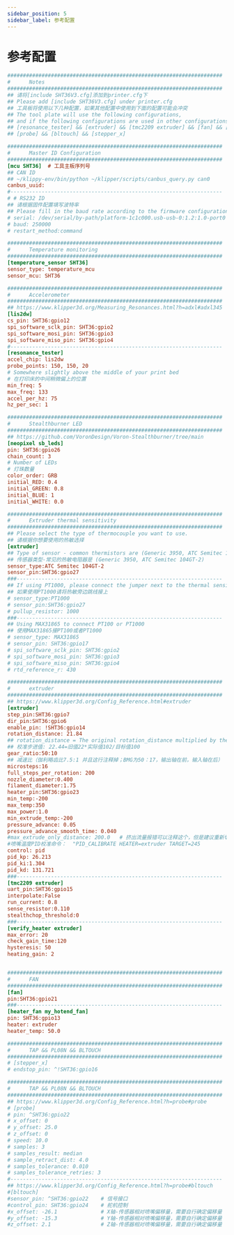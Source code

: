 ```yaml
---
sidebar_position: 5
sidebar_label: 参考配置
---
```


# 参考配置

```cfg
#####################################################################
#      Notes
#####################################################################
## 请将[include SHT36V3.cfg]添加到printer.cfg下
## Please add [include SHT36V3.cfg] under printer.cfg
## 工具板将使用以下几种配置，如果其他配置中使用到下面的配置可能会冲突
## The tool plate will use the following configurations, 
## and if the following configurations are used in other configurations, conflicts may occur.
## [resonance_tester] && [extruder] && [tmc2209 extruder] && [fan] && [heater_fan my_hotend_fan]
## [probe] && [bltouch] && [stepper_x]

#####################################################################
#      Master ID Configuration
#####################################################################
[mcu SHT36]  # 工具主板序列号
## CAN ID
## ~/klippy-env/bin/python ~/klipper/scripts/canbus_query.py can0
canbus_uuid: 
#--------------------------------------------------------------------
# # RS232 ID
## 请根据固件配置填写波特率
## Please fill in the baud rate according to the firmware configuration.
# serial: /dev/serial/by-path/platform-1c1c000.usb-usb-0:1.2:1.0-port0
# baud: 250000
# restart_method:command

#####################################################################
#      Temperature monitoring
#####################################################################
[temperature_sensor SHT36]
sensor_type: temperature_mcu
sensor_mcu: SHT36

#####################################################################
#      Accelerometer
#####################################################################
## https://www.klipper3d.org/Measuring_Resonances.html?h=adxl#adxl345
[lis2dw]
cs_pin: SHT36:gpio12
spi_software_sclk_pin: SHT36:gpio2
spi_software_mosi_pin: SHT36:gpio3
spi_software_miso_pin: SHT36:gpio4
#--------------------------------------------------------------------
[resonance_tester]
accel_chip: lis2dw
probe_points: 150, 150, 20
# Somewhere slightly above the middle of your print bed
# 在打印床的中间稍微偏上的位置
min_freq: 5
max_freq: 133
accel_per_hz: 75
hz_per_sec: 1 

#####################################################################
#      Stealthburner LED
#####################################################################
## https://github.com/VoronDesign/Voron-Stealthburner/tree/main
[neopixel sb_leds]
pin: SHT36:gpio26
chain_count: 3
# Number of LEDs
# 灯珠数量
color_order: GRB
initial_RED: 0.4
initial_GREEN: 0.8
initial_BLUE: 1
initial_WHITE: 0.0

#####################################################################
#      Extruder thermal sensitivity
#####################################################################
## Please select the type of thermocouple you want to use.
## 请根据你想要使用的热敏选择
[extruder]
## Type of sensor - common thermistors are (Generic 3950, ATC Semitec 104GT-2)
## 传感器类型-常见的热敏电阻器是 (Generic 3950, ATC Semitec 104GT-2)
sensor_type:ATC Semitec 104GT-2
sensor_pin:SHT36:gpio27
###------------------------------------------------------------------
## If using PT1000, please connect the jumper next to the thermal sensitivity.
## 如果使用PT1000请将热敏旁边跳线接上
# sensor_type:PT1000
# sensor_pin:SHT36:gpio27
# pullup_resistor: 1000
###------------------------------------------------------------------
## Using MAX31865 to connect PT100 or PT1000
## 使用MAX31865接PT100或者PT1000
# sensor_type: MAX31865
# sensor_pin: SHT36:gpio17
# spi_software_sclk_pin: SHT36:gpio2
# spi_software_mosi_pin: SHT36:gpio3
# spi_software_miso_pin: SHT36:gpio4
# rtd_reference_r: 430

#####################################################################
#      extruder
#####################################################################
## https://www.klipper3d.org/Config_Reference.html#extruder
[extruder]
step_pin:SHT36:gpio7
dir_pin:SHT36:gpio6
enable_pin: !SHT36:gpio14
rotation_distance: 21.84
## rotation_distance = The original rotation_distance multiplied by the actual extrusion length divided by the requested extrusion length.
## 校准步进值: 22.44=旧值22*实际值102/目标值100
gear_ratio:50:10
## 减速比（伽利略齿比7.5:1 并且这行注释掉；BMG为50：17，输出轴在前，输入轴在后）
microsteps:16
full_steps_per_rotation: 200   
nozzle_diameter:0.400
filament_diameter:1.75
heater_pin:SHT36:gpio23
min_temp:-200
max_temp:350
max_power:1.0
min_extrude_temp:-200
pressure_advance: 0.05
pressure_advance_smooth_time: 0.040
#max_extrude_only_distance: 200.0   # 挤出流量报错可以注释这个，但是建议重新切片
#喷嘴温度PID校准命令：  "PID_CALIBRATE HEATER=extruder TARGET=245
control: pid
pid_kp: 26.213
pid_ki:1.304
pid_kd: 131.721
###------------------------------------------------------------------
[tmc2209 extruder]
uart_pin:SHT36:gpio15
interpolate:False
run_current: 0.8
sense_resistor:0.110
stealthchop_threshold:0
###------------------------------------------------------------------
[verify_heater extruder]
max_error: 20
check_gain_time:120
hysteresis: 50
heating_gain: 2


#####################################################################
#      FAN
#####################################################################
[fan]
pin:SHT36:gpio21
###------------------------------------------------------------------
[heater_fan my_hotend_fan]
pin: SHT36:gpio13
heater: extruder
heater_temp: 50.0

#####################################################################
#      TAP && PL08N && BLTOUCH 
#####################################################################
# [stepper_x]
# endstop_pin: ^!SHT36:gpio16

#####################################################################
#      TAP && PL08N && BLTOUCH 
#####################################################################
## https://www.klipper3d.org/Config_Reference.html?h=probe#probe
# [probe]
# pin: ^SHT36:gpio22
# x_offset: 0
# y_offset: 25.0
# z_offset: 0
# speed: 10.0
# samples: 3
# samples_result: median
# sample_retract_dist: 4.0
# samples_tolerance: 0.010
# samples_tolerance_retries: 3
#--------------------------------------------------------------------
## https://www.klipper3d.org/Config_Reference.html?h=probe#bltouch
#[bltouch]
#sensor_pin: ^SHT36:gpio22    # 信号接口
#control_pin: SHT36:gpio24    # 舵机控制
#x_offset: -26.1              # X轴-传感器相对喷嘴偏移量，需要自行确定偏移量
#y_offset: -15.3              # Y轴-传感器相对喷嘴偏移量，需要自行确定偏移量
#z_offset: 2.1                # Z轴-传感器相对喷嘴偏移量，需要自行确定偏移量

```